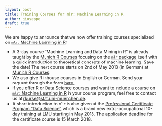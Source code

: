 ```yaml
---
layout: post
title: Training Courses for mlr: Machine Learning in R
author: giuseppe
draft: true
---
```


We are happy to announce that we now offer training courses specialized on [`mlr`: Machine Learning in R](http://www.jmlr.org/papers/v17/15-066.html):

- A 3-day course "Machine Learning and Data Mining in R" is already taught by the  [Munich R Courses](http://www.muenchner-r-kurse.de/einfuehrung-maschinelles-lernen/) focusing on the [`mlr` package](https://github.com/mlr-org/mlr) itself with a quick introduction to theoretical concepts of machine learning. 
Save the date! The next course starts on 2nd of May 2018 (in German) at [Munich R Courses](http://www.muenchner-r-kurse.de/kurs/machine-learning/).
- We also give R inhouse courses in English or German. 
Send your request through the form [here.](http://www.muenchner-r-kurse.de/inhouse-schulungen/)
- If you offer R or Data Science courses and want to include a course on [`mlr`: Machine Learning in R](http://www.jmlr.org/papers/v17/15-066.html) in your course program, feel free to contact us at [rkurse@stat.uni-muenchen.de](rkurse@stat.uni-muenchen.de).
- A short introduction to `mlr` is also given at the  [Professional Certificate Program "Data Science"](http://www.datascience-certificate.de) which is a brand new extra-occupational 10-day training at LMU starting in May 2018. The application deadline for the certificate course is 15 March 2018. 
